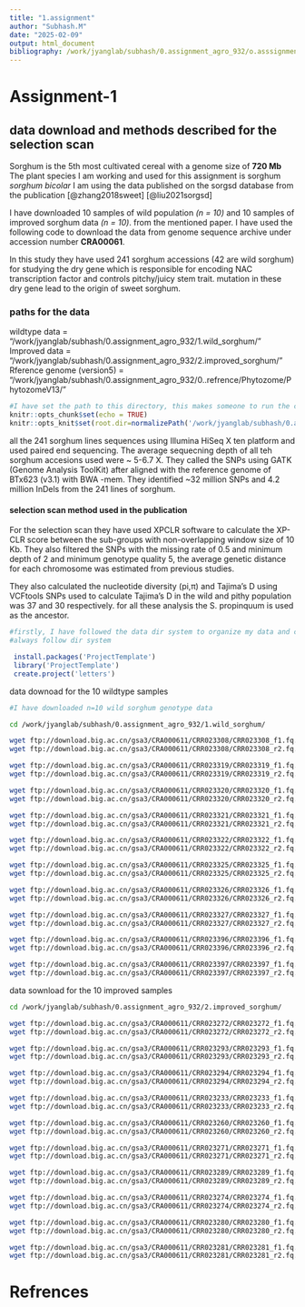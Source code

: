 ```yaml
---
title: "1.assignment"
author: "Subhash.M"
date: "2025-02-09"
output: html_document
bibliography: /work/jyanglab/subhash/0.assignment_agro_932/o.asssignment_agro_932/profiling/ref.bib
---
```


# Assignment-1

## data download and methods described for the selection scan

Sorghum is the 5th most cultivated cereal with a genome size of **720 Mb**\
The plant species I am working and used for this assignment is sorghum *sorghum bicolar* I am using the data published on the sorgsd database from the publication
[@zhang2018sweet] [@liu2021sorgsd]


I have downloaded 10 samples of wild population *(n = 10)* and 10 samples of improved sorghum data *(n = 10)*. from the mentioned paper. I have used the following code to download the data from genome sequence archive under accession number **CRA00061**.

In this study they have used 241 sorghum accessions (42 are wild sorghum) for studying the dry gene which is responsible for encoding NAC transcription factor and controls pitchy/juicy stem trait. mutation in these dry gene lead to the origin of sweet sorghum.

### paths for the data

wildtype data = "/work/jyanglab/subhash/0.assignment_agro_932/1.wild_sorghum/" Improved data = "/work/jyanglab/subhash/0.assignment_agro_932/2.improved_sorghum/" Rference genome (version5) = "/work/jyanglab/subhash/0.assignment_agro_932/0..refrence/Phytozome/PhytozomeV13/"

```r
#I have set the path to this directory, this makes someone to run the code very easily
knitr::opts_chunk$set(echo = TRUE) 
knitr::opts_knit$set(root.dir=normalizePath('/work/jyanglab/subhash/0.assignment_agro_932/o.asssignment_agro_932')) 
```

all the 241 sorghum lines sequences using Illumina HiSeq X ten platform and used paired end sequencing. The average sequecning depth of all teh sorghum accesions used were \~ 5-6.7 X. They called the SNPs using GATK (Genome Analysis ToolKit) after aligned with the reference genome of BTx623 (v3.1) with BWA -mem. They identified \~32 million SNPs and 4.2 million InDels from the 241 lines of sorghum.

#### selection scan method used in the publication

For the selection scan they have used XPCLR software to calculate the XP-CLR score between the sub-groups with non-overlapping window size of 10 Kb. They also filtered the SNPs with the missing rate of 0.5 and minimum depth of 2 and minimum genotype quality 5, the average genetic distance for each chromosome was estimated from previous studies.

They also calculated the nucleotide diversity (pi,π) and Tajima's D using VCFtools SNPs used to calculate Tajima's D in the wild and pithy population was 37 and 30 respectively. for all these analysis the S. propinquum is used as the ancestor.

```r
#firstly, I have followed the data dir system to organize my data and code fro higher producbility.
#always follow dir system

 install.packages('ProjectTemplate')
 library('ProjectTemplate')
 create.project('letters')
```

data downoad for the 10 wildtype samples

```bash

#I have downloaded n=10 wild sorghum genotype data

cd /work/jyanglab/subhash/0.assignment_agro_932/1.wild_sorghum/

wget ftp://download.big.ac.cn/gsa3/CRA000611/CRR023308/CRR023308_f1.fq.gz
wget ftp://download.big.ac.cn/gsa3/CRA000611/CRR023308/CRR023308_r2.fq.gz

wget ftp://download.big.ac.cn/gsa3/CRA000611/CRR023319/CRR023319_f1.fq.gz
wget ftp://download.big.ac.cn/gsa3/CRA000611/CRR023319/CRR023319_r2.fq.gz

wget ftp://download.big.ac.cn/gsa3/CRA000611/CRR023320/CRR023320_f1.fq.gz
wget ftp://download.big.ac.cn/gsa3/CRA000611/CRR023320/CRR023320_r2.fq.gz

wget ftp://download.big.ac.cn/gsa3/CRA000611/CRR023321/CRR023321_f1.fq.gz
wget ftp://download.big.ac.cn/gsa3/CRA000611/CRR023321/CRR023321_r2.fq.gz

wget ftp://download.big.ac.cn/gsa3/CRA000611/CRR023322/CRR023322_f1.fq.gz
wget ftp://download.big.ac.cn/gsa3/CRA000611/CRR023322/CRR023322_r2.fq.gz

wget ftp://download.big.ac.cn/gsa3/CRA000611/CRR023325/CRR023325_f1.fq.gz
wget ftp://download.big.ac.cn/gsa3/CRA000611/CRR023325/CRR023325_r2.fq.gz

wget ftp://download.big.ac.cn/gsa3/CRA000611/CRR023326/CRR023326_f1.fq.gz
wget ftp://download.big.ac.cn/gsa3/CRA000611/CRR023326/CRR023326_r2.fq.gz

wget ftp://download.big.ac.cn/gsa3/CRA000611/CRR023327/CRR023327_f1.fq.gz
wget ftp://download.big.ac.cn/gsa3/CRA000611/CRR023327/CRR023327_r2.fq.gz

wget ftp://download.big.ac.cn/gsa3/CRA000611/CRR023396/CRR023396_f1.fq.gz
wget ftp://download.big.ac.cn/gsa3/CRA000611/CRR023396/CRR023396_r2.fq.gz

wget ftp://download.big.ac.cn/gsa3/CRA000611/CRR023397/CRR023397_f1.fq.gz
wget ftp://download.big.ac.cn/gsa3/CRA000611/CRR023397/CRR023397_r2.fq.gz

```

data sownload for the 10 improved samples

```bash
cd /work/jyanglab/subhash/0.assignment_agro_932/2.improved_sorghum/

wget ftp://download.big.ac.cn/gsa3/CRA000611/CRR023272/CRR023272_f1.fq.gz
wget ftp://download.big.ac.cn/gsa3/CRA000611/CRR023272/CRR023272_r2.fq.gz

wget ftp://download.big.ac.cn/gsa3/CRA000611/CRR023293/CRR023293_f1.fq.gz
wget ftp://download.big.ac.cn/gsa3/CRA000611/CRR023293/CRR023293_r2.fq.gz

wget ftp://download.big.ac.cn/gsa3/CRA000611/CRR023294/CRR023294_f1.fq.gz
wget ftp://download.big.ac.cn/gsa3/CRA000611/CRR023294/CRR023294_r2.fq.gz

wget ftp://download.big.ac.cn/gsa3/CRA000611/CRR023233/CRR023233_f1.fq.gz
wget ftp://download.big.ac.cn/gsa3/CRA000611/CRR023233/CRR023233_r2.fq.gz

wget ftp://download.big.ac.cn/gsa3/CRA000611/CRR023260/CRR023260_f1.fq.gz
wget ftp://download.big.ac.cn/gsa3/CRA000611/CRR023260/CRR023260_r2.fq.gz

wget ftp://download.big.ac.cn/gsa3/CRA000611/CRR023271/CRR023271_f1.fq.gz
wget ftp://download.big.ac.cn/gsa3/CRA000611/CRR023271/CRR023271_r2.fq.gz

wget ftp://download.big.ac.cn/gsa3/CRA000611/CRR023289/CRR023289_f1.fq.gz
wget ftp://download.big.ac.cn/gsa3/CRA000611/CRR023289/CRR023289_r2.fq.gz

wget ftp://download.big.ac.cn/gsa3/CRA000611/CRR023274/CRR023274_f1.fq.gz
wget ftp://download.big.ac.cn/gsa3/CRA000611/CRR023274/CRR023274_r2.fq.gz

wget ftp://download.big.ac.cn/gsa3/CRA000611/CRR023280/CRR023280_f1.fq.gz
wget ftp://download.big.ac.cn/gsa3/CRA000611/CRR023280/CRR023280_r2.fq.gz

wget ftp://download.big.ac.cn/gsa3/CRA000611/CRR023281/CRR023281_f1.fq.gz
wget ftp://download.big.ac.cn/gsa3/CRA000611/CRR023281/CRR023281_r2.fq.gz
```

# Refrences